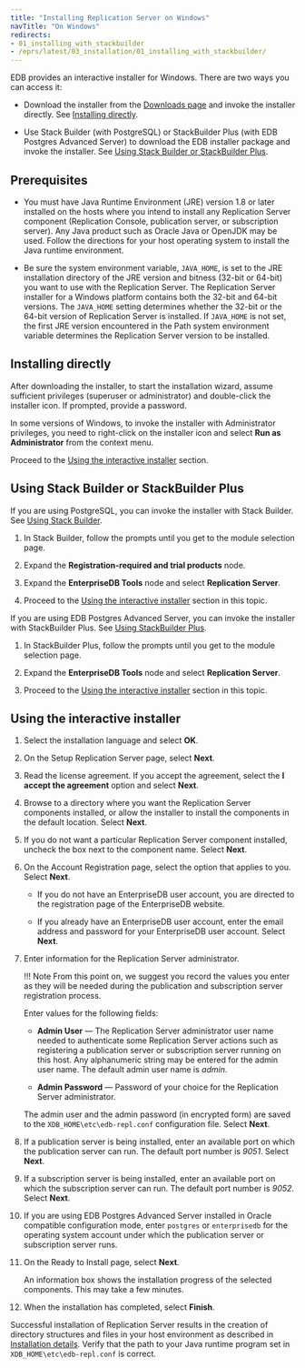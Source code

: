 ```yaml
---
title: "Installing Replication Server on Windows"
navTitle: "On Windows"
redirects:
- 01_installing_with_stackbuilder
- /eprs/latest/03_installation/01_installing_with_stackbuilder/
---
```


<div id="installing_with_stackbuilder" class="registered_link"></div>

EDB provides an interactive installer for Windows. There are two ways you can access it:

- Download the installer from the [Downloads page](https://www.enterprisedb.com/software-downloads-postgres#replication-server) and invoke the installer directly. See [Installing directly](/eprs/latest/installing/windows/#installing-directly).

- Use Stack Builder (with PostgreSQL) or StackBuilder Plus (with EDB Postgres Advanced Server) to download the EDB installer package and invoke the installer.  See [Using Stack Builder or StackBuilder Plus](/eprs/latest/installing/windows/#using-stack-builder-or-stackbuilder-plus).


## Prerequisites

- You must have Java Runtime Environment (JRE) version 1.8 or later installed on the hosts where you intend to install any Replication Server component (Replication Console, publication server, or subscription server). Any Java product such as Oracle Java or OpenJDK may be used. Follow the directions for your host operating system to install the Java runtime environment.

- Be sure the system environment variable, `JAVA_HOME`, is set to the JRE installation directory of the JRE version and bitness (32-bit or 64-bit) you want to use with the Replication Server. The Replication Server installer for a Windows platform contains both the 32-bit and 64-bit versions. The `JAVA_HOME` setting determines whether the 32-bit or the 64-bit version of Replication Server is installed. If `JAVA_HOME` is not set, the first JRE version encountered in the Path system environment variable determines the Replication Server version to be installed.


## Installing directly

After downloading the installer, to start the installation wizard, assume sufficient privileges (superuser or administrator) and double-click the installer icon. If prompted, provide a password.

In some versions of Windows, to invoke the installer with Administrator privileges, you need to right-click on the installer icon and select **Run as Administrator** from the context menu.

Proceed to the [Using the interactive installer](#using-the-interactive-installer) section.

## Using Stack Builder or StackBuilder Plus

If you are using PostgreSQL, you can invoke the installer with Stack Builder. See [Using Stack Builder](https://www.enterprisedb.com/docs/supported-open-source/postgresql/installer/03_using_stackbuilder/). 

1. In Stack Builder, follow the prompts until you get to the module selection page.

1. Expand the **Registration-required and trial products** node. 

1. Expand the **EnterpriseDB Tools** node and select **Replication Server**. 

1. Proceed to the [Using the interactive installer](#using-the-interactive-installer) section in this topic.

If you are using EDB Postgres Advanced Server, you can invoke the installer with StackBuilder Plus. See [Using StackBuilder Plus](/epas/latest/epas_inst_windows/installing_advanced_server_with_the_interactive_installer/using_stackbuilder_plus/). 

1. In StackBuilder Plus, follow the prompts until you get to the module selection page. 

1. Expand the **EnterpriseDB Tools** node and select **Replication Server**. 

1. Proceed to the [Using the interactive installer](#using-the-interactive-installer) section in this topic.

## Using the interactive installer 

1. Select the installation language and select **OK**.

1. On the Setup Replication Server page, select **Next**.

1. Read the license agreement. If you accept the agreement, select the **I accept the agreement** option and select **Next**.

1. Browse to a directory where you want the Replication Server components installed, or allow the installer to install the components in the default location. Select **Next**.

1. If you do not want a particular Replication Server component installed, uncheck the box next to the component name. Select **Next**.

1. On the Account Registration page, select the option that applies to you. Select **Next**.

   - If you do not have an EnterpriseDB user account, you are directed to the registration page of the EnterpriseDB website.

   - If you already have an EnterpriseDB user account, enter the email address and password for your EnterpriseDB user account. Select **Next**.

1. Enter information for the Replication Server administrator.

   !!! Note
       From this point on, we suggest you record the values you enter as they will be needed during the publication and subscription server registration process.

   Enter values for the following fields:

    -   **Admin User** &mdash; The Replication Server administrator user name needed to authenticate some Replication Server actions such as registering a publication server or subscription server running on this host. Any alphanumeric string may be entered for the admin user name. The default admin user name is *admin*.

   -   **Admin Password** &mdash; Password of your choice for the Replication Server administrator.

   The admin user and the admin password (in encrypted form) are saved to the `XDB_HOME\etc\edb-repl.conf` configuration file. Select **Next**.

1. If a publication server is being installed, enter an available port on which the publication server can run. The default port number is *9051*. Select **Next**.

1. If a subscription server is being installed, enter an available port on which the subscription server can run. The default port number is *9052*. Select **Next**.

1. If you are using EDB Postgres Advanced Server installed in Oracle compatible configuration mode, enter `postgres` or `enterprisedb` for the operating system account under which the publication server or subscription server runs.

1. On the Ready to Install page, select **Next**.

   An information box shows the installation progress of the selected components. This may take a few minutes.

1. When the installation has completed, select **Finish**.

Successful installation of Replication Server results in the creation of directory structures and files in your host environment as described in [Installation details](installation_details). Verify that the path to your Java runtime program set in `XDB_HOME\etc\edb-repl.conf` is correct.

